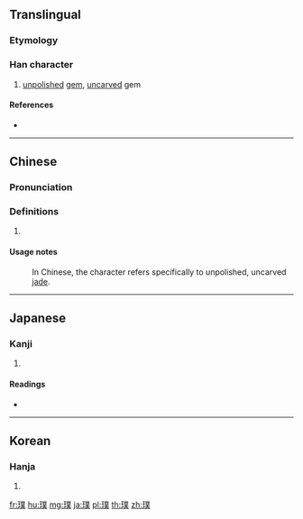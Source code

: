 ==Translingual==

===Etymology===
{{Han compound|玉|菐|c1=s|c2=p|t1=jade|ls=psc}}

===Han character===
{{Han char|rn=96|rad=玉|as=12|sn=16|four=12134|canj=MGTCO|ids=⿰[[玉|⺩]][[菐]]}}

# [[unpolished]] [[gem]], [[uncarved]] gem

====References====
* {{Han ref|kx=0742.090|dkj=21245|dj=1151.220|hdz=21137.100|uh=749E|ud=29854|bh=BF5C|bd=48988}}

----

==Chinese==
{{zh-forms}}

===Pronunciation===
{{zh-pron
|m=pú
|c=pok3
|mc=y
|oc=y
|ma=
|cat=n
}}

===Definitions===
# {{rfdef|lang=zh}}

====Usage notes====
:In Chinese, the character refers specifically to unpolished, uncarved [[jade]].

----

==Japanese==

===Kanji===
{{ja-kanji|grade=|rs=玉12}}

# {{defn|lang=ja|sort=玉12}}

====Readings====
* {{ja-readings|on=[[はく]] (haku)|kun=[[あらたま]] (aratama)|nanori=}}

----

==Korean==

===Hanja===
{{ko-hanja|hangeul=박|eumhun=|rv=bak|mr=pak|y=pak}}

# {{defn|lang=ko|sort=玉12}}

[[fr:璞]]
[[hu:璞]]
[[mg:璞]]
[[ja:璞]]
[[pl:璞]]
[[th:璞]]
[[zh:璞]]